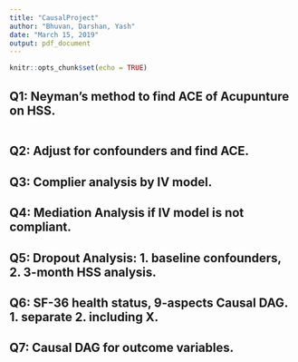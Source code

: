 ---
title: "CausalProject"
author: "Bhuvan, Darshan, Yash"
date: "March 15, 2019"
output: pdf_document
---

```{r setup, include=FALSE}
knitr::opts_chunk$set(echo = TRUE)
```

## Q1: Neyman's method to find ACE of Acupunture on HSS.

```{r}

```

## Q2: Adjust for confounders and find ACE.

## Q3: Complier analysis by IV model.

## Q4: Mediation Analysis if IV model is not compliant.

## Q5: Dropout Analysis: 1. baseline confounders, 2. 3-month HSS analysis.

## Q6: SF-36 health status, 9-aspects Causal DAG. 1. separate 2. including X.

## Q7: Causal DAG for outcome variables.
